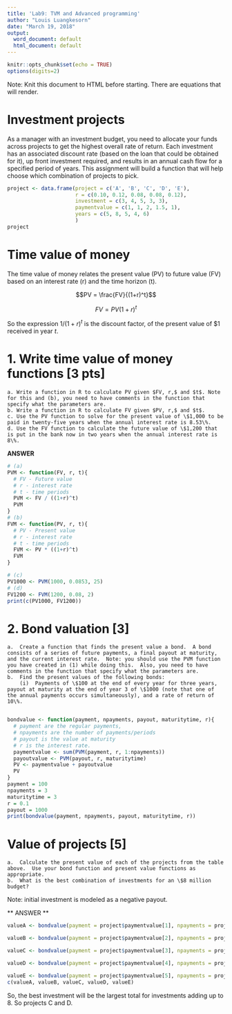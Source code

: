 ```yaml
---
title: 'Lab9: TVM and Advanced programming'
author: "Louis Luangkesorn"
date: "March 19, 2018"
output:
  word_document: default
  html_document: default
---
```


```r
knitr::opts_chunk$set(echo = TRUE)
options(digits=2)
```

Note: Knit this document to HTML before starting. There are equations that will render.

# Investment projects

As a manager with an investment budget, you need to allocate your funds across projects to get the highest overall rate of return. Each investment has an associated discount rate (based on the loan that could be obtained for it), up front investment required, and results in an annual cash flow for a specified period of years.  This assignment will build a function that will help choose which combination of projects to pick.

```r
project <- data.frame(project = c('A', 'B', 'C', 'D', 'E'),
                      r = c(0.10, 0.12, 0.08, 0.08, 0.12),
                      investment = c(3, 4, 5, 3, 3),
                      paymentvalue = c(1, 1, 2, 1.5, 1),
                      years = c(5, 8, 5, 4, 6)
                      )
project
```
# Time value of money

The time value of money relates the present value (PV) to future value (FV) based on an interest rate (r) and the time horizon (t).

$$PV = \frac{FV}{(1+r)^t}$$

$$FV = PV {(1+r)^t}$$

So the expression $1/(1+r)^t$ is the discount factor, of the present value of \$1 received in year $t$.

# 1. Write time value of money functions [3 pts]

    a. Write a function in R to calculate PV given $FV, r,$ and $t$. Note for this and (b), you need to have comments in the function that specify what the parameters are.
    b. Write a function in R to calculate FV given $PV, r,$ and $t$.
    c. Use the PV function to solve for the present value of \$1,000 to be paid in twenty-five years when the annual interest rate is 8.53\%.
    d. Use the FV function to calculate the future value of \$1,200 that is put in the bank now in two years when the annual interest rate is 8\%.

**ANSWER**

```r
# (a)
PVM <- function(FV, r, t){
  # FV - Future value
  # r - interest rate
  # t - time periods
  PVM <- FV / ((1+r)^t)
  PVM
}
# (b)
FVM <- function(PV, r, t){
  # PV - Present value
  # r - interest rate
  # t - time periods
  FVM <- PV * ((1+r)^t)
  FVM
}

# (c)
PV1000 <- PVM(1000, 0.0853, 25)
# (d)
FV1200 <- FVM(1200, 0.08, 2)
print(c(PV1000, FV1200))
```

# 2.  Bond valuation [3]

    a.  Create a function that finds the present value a bond.  A bond consists of a series of future payments, a final payout at maturity,  and the current interest rate.  Note: you should use the PVM function you have created in (1) while doing this.  Also, you need to have comments in the function that specify what the parameters are.
    b.  Find the present values of the following bonds:
        (i)  Payments of \$100 at the end of every year for three years, payout at maturity at the end of year 3 of \$1000 (note that one of the annual payments occurs simultaneously), and a rate of return of 10\%.
        
```r
bondvalue <- function(payment, npayments, payout, maturitytime, r){
  # payment are the regular payments,
  # npayments are the number of payments/periods
  # payout is the value at maturity
  # r is the interest rate.
  paymentvalue <- sum(PVM(payment, r, 1:npayments))
  payoutvalue <- PVM(payout, r, maturitytime)
  PV <- paymentvalue + payoutvalue
  PV
}
payment = 100
npayments = 3
maturitytime = 3
r = 0.1
payout = 1000
print(bondvalue(payment, npayments, payout, maturitytime, r))
```

# Value of projects [5]

    a.  Calculate the present value of each of the projects from the table above.  Use your bond function and present value functions as appropriate.
    b.  What is the best combination of investments for an \$8 million budget?

Note: initial investment is modeled as a negative payout.

** ANSWER **
```r
valueA <- bondvalue(payment = project$paymentvalue[1], npayments = project$years[1], payout = 0, maturitytime = project$years[1], r = project$r[1]) - project$investment[1]

valueB <- bondvalue(payment = project$paymentvalue[2], npayments = project$years[2], payout = 0, maturitytime = project$years[2], r = project$r[2]) - project$investment[2]

valueC <- bondvalue(payment = project$paymentvalue[3], npayments = project$years[1], payout = 0, maturitytime = project$years[3], r = project$r[3]) - project$investment[3]

valueD <- bondvalue(payment = project$paymentvalue[4], npayments = project$years[4], payout = 0, maturitytime = project$years[4], r = project$r[4]) - project$investment[4]

valueE <- bondvalue(payment = project$paymentvalue[5], npayments = project$years[5], payout = 0, maturitytime = project$years[5], r = project$r[5]) - project$investment[5]
c(valueA, valueB, valueC, valueD, valueE)
```

So, the best investment will be the largest total for investments adding up to 8. So projects C and D.